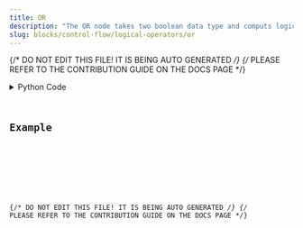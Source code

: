 ```yaml
---
title: OR
description: "The OR node takes two boolean data type and computs logical OR operation on them."
slug: blocks/control-flow/logical-operators/or
---
```


{/* DO NOT EDIT THIS FILE! IT IS BEING AUTO GENERATED */}
{/* PLEASE REFER TO THE CONTRIBUTION GUIDE ON THE DOCS PAGE */}


<PythonDocsDisplay docstring={docstring} />
<details>
<summary>Python Code</summary>



<Code code={pythonCode} lang="py" wrap theme="dracula" />

[Find this Flojoy Block on GitHub](https://github.com/flojoy-ai/blocks/blob/main/blocks/CONTROL_FLOW/LOGICAL_OPERATORS/OR/OR.py)

</details>

## Example


<GetHelpWidget />


<AppDisplay app={app} blockName="OR" client:visible />


<Example />

{/* DO NOT EDIT THIS FILE! IT IS BEING AUTO GENERATED */}
{/* PLEASE REFER TO THE CONTRIBUTION GUIDE ON THE DOCS PAGE */}
